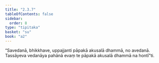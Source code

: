 ```yaml
---
title: "2.3.7"
tableOfContents: false
sidebar:
  order: 8
type: "tipitaka"
basket: "su"
book: "a2"
---
```



<DynamicBreadcrumb />

<Division number="84" book="a2" bookNo="15" page="81">

<Paragraph number="165" book="a2">
“Savedanā, bhikkhave, uppajjanti pāpakā akusalā dhammā, no avedanā. Tassāyeva vedanāya pahānā evaṃ te pāpakā akusalā dhammā na hontī”ti.
</Paragraph>
</Division>